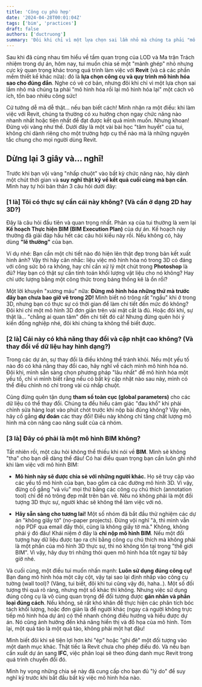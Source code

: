 ```yaml
---
title: 'Công cụ phù hợp'
date: '2024-04-28T00:01:04Z'
tags: ['bim', 'practices']
draft: false
authors: ['ductruong']
summary: 'Đôi khi chỉ vì một lựa chọn sai lầm nhỏ mà chúng ta phải "mô hình hóa rồi lại mô hình hóa lại" một cách vô ích, tốn bao nhiêu công sức!'
---
```


Sau khi đã cùng nhau tìm hiểu về tầm quan trọng của LOD và Ma trận Trách nhiệm trong dự án, hôm nay, tui muốn chia sẻ một "mảnh ghép" nhỏ nhưng cực kỳ quan trọng khác trong quá trình làm việc với **Revit** (và cả các phần mềm thiết kế khác nữa): đó là **lựa chọn công cụ và quy trình mô hình hóa sao cho đúng đắn**. Nghe có vẻ cơ bản, nhưng đôi khi chỉ vì một lựa chọn sai lầm nhỏ mà chúng ta phải "mô hình hóa rồi lại mô hình hóa lại" một cách vô ích, tốn bao nhiêu công sức!

Cứ tưởng dễ mà dễ thật… nếu bạn biết cách! Mình nhận ra một điều: khi làm việc với Revit, chúng ta thường có xu hướng chọn ngay chức năng nào nhanh nhất hoặc tiện nhất để đạt được kết quả mình muốn. Nhưng khoan! Đừng vội vàng như thế. Dưới đây là một vài bài học "tâm huyết" của tui, không chỉ dành riêng cho một trường hợp cụ thể nào mà là những nguyên tắc chung cho mọi người dùng Revit.

<TOCInline toc={props.toc} exclude="" />

## Dừng lại 3 giây và… nghĩ!

Trước khi bạn vội vàng "nhấp chuột" vào bất kỳ chức năng nào, hãy dành một chút thời gian và **suy nghĩ thật kỹ về kết quả cuối cùng mà bạn cần**. Mình hay tự hỏi bản thân 3 câu hỏi dưới đây:

### [1 là] Tôi có thực sự cần cái này không? (Và cần ở dạng 2D hay 3D?)

Đây là câu hỏi đầu tiên và quan trọng nhất. Phản xạ của tui thường là xem lại **Kế hoạch Thực hiện BIM (BIM Execution Plan)** của dự án. Kế hoạch này thường đã giải đáp hầu hết các câu hỏi kiểu này rồi. Nếu không có, hãy dùng **"lẽ thường"** của bạn.

Ví dụ nhé: Bạn cần một chi tiết nào đó hiện lên thật đẹp trong bản kết xuất hình ảnh? Vậy thì hãy cân nhắc: liệu việc mô hình hóa nó trong 3D có đáng với công sức bỏ ra không, hay chỉ cần xử lý một chút trong **Photoshop** là đủ? Hay bạn có thật sự cần tính toán khối lượng vật liệu cho nó không? Hay chỉ ước lượng bằng một công thức trong bảng thống kê là ổn rồi?

Một lời khuyên "xương máu" nữa: **Đừng mô hình hóa những thứ mà trước đây bạn chưa bao giờ vẽ trong 2D!** Mình biết nó trông rất "ngầu" khi ở trong 3D, nhưng bạn có thực sự có thời gian để làm chi tiết đến mức đó không? Đôi khi chỉ một mô hình 3D đơn giản trên vài mặt cắt là đủ. Hoặc đôi khi, sự thật là… "chẳng ai quan tâm" đến chi tiết đó cả! Nhưng đừng quên hỏi ý kiến đồng nghiệp nhé, đôi khi chúng ta không thể biết được.

### [2 là] Cái này có khả năng thay đổi và cập nhật cao không? (Và thay đổi về dữ liệu hay hình dạng?)

Trong các dự án, sự thay đổi là điều không thể tránh khỏi. Nếu một yếu tố nào đó có khả năng thay đổi cao, hãy nghĩ về cách mình mô hình hóa nó. Đôi khi, mình sẵn sàng chọn phương pháp "lâu nhất" để mô hình hóa một yếu tố, chỉ vì mình biết rằng nếu có bất kỳ cập nhật nào sau này, mình có thể điều chỉnh nó chỉ trong vài cú nhấp chuột.

Cũng đừng quên tận dụng **tham số toàn cục (global parameters)** cho các dữ liệu có thể thay đổi. Chúng ta đều hiểu cảm giác "đau khổ" khi phải chỉnh sửa hàng loạt vào phút chót trước khi nộp bài đúng không? Vậy nên, hãy cố gắng **dự đoán** các thay đổi! Điều này không chỉ tăng chất lượng mô hình mà còn nâng cao năng suất của cả nhóm.

### [3 là] Đây có phải là một mô hình BIM không?

Tất nhiên rồi, một câu hỏi không thể thiếu khi nói về **BIM**. Mình sẽ không "tha" cho bạn dễ dàng thế đâu! Có hai điều quan trọng bạn cần luôn ghi nhớ khi làm việc với mô hình BIM:

- **Mô hình này sẽ được chia sẻ với những người khác.** Họ sẽ truy cập vào các yếu tố mô hình của bạn, bao gồm cả các đường mô hình 3D. Vì vậy, đừng cố gắng "vá víu" mọi thứ bằng các công cụ chú thích (annotation tool) chỉ để nó trông đẹp mắt trên bản vẽ. Nếu nó không phải là một đối tượng 3D thực sự, người khác sẽ không thể làm việc với nó.

- **Hãy sẵn sàng cho tương lai!** Một số nhóm đã bắt đầu thử nghiệm các dự án "không giấy tờ" (no-paper projects). Đừng vội nghĩ "à, thì mình vẫn nộp PDF qua email đấy thôi, cũng là không giấy tờ mà." Không, không phải ý đó đâu! Khái niệm ở đây là **chỉ nộp mô hình BIM**. Nếu một đối tượng hay dữ liệu được tạo ra chỉ bằng công cụ chú thích mà không phải là một phần của mô hình 3D thực sự, thì nó không tồn tại trong "thế giới BIM". Vì vậy, hãy duy trì những thói quen mô hình hóa tốt ngay từ bây giờ nhé.

Và cuối cùng, một điều tui muốn nhấn mạnh: **Luôn sử dụng đúng công cụ!** Bạn đang mô hình hóa một cây cột, vậy tại sao lại định nhấp vào công cụ tường (wall tool)? (Vâng, tui biết, đôi khi tui cũng vậy đó, haha..). Một số đối tượng thì quá rõ ràng, nhưng một số khác thì không. Nhưng việc sử dụng đúng công cụ là vô cùng quan trọng để đối tượng được **gán nhãn và phân loại đúng cách**. Nếu không, sẽ rất khó khăn để thực hiện các phân tích bóc tách khối lượng, hoặc đơn giản là để người khác (ngay cả người không trực tiếp mô hình hóa dự án) có thể nhanh chóng điều hướng và hiểu được dự án. Nó cũng ảnh hưởng đến khả năng hiển thị và đồ họa của mô hình. Tóm lại, một quả táo là một quả táo, không phải một hạt đậu!

Mình biết đôi khi sẽ tiện lợi hơn khi "ép" hoặc "ghi đè" một đối tượng vào một danh mục khác. Thật tiếc là Revit chưa cho phép điều đó. Và nếu bạn cần xuất dự án sang **IFC**, việc phân loại sẽ theo đúng danh mục Revit trong quá trình chuyển đổi đó.

Mình hy vọng những chia sẻ này đã cung cấp cho bạn đủ "lý do" để suy nghĩ kỹ trước khi bắt đầu bất kỳ việc mô hình hóa nào.
